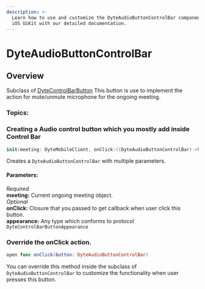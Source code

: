 ```yaml
---
description: >-
  Learn how to use and customize the DyteAudioButtonControlBar component in ProductDB's
  iOS UiKit with our detailed documentation.
---
```


# DyteAudioButtonControlBar
## Overview
Subclass of [DyteControlBarButton](/ios/components/dyte-controlbar-button)
This button is use to implement the action for mute/unmute microphone for the ongoing meeting. 

### Topics:

### Creating a Audio control button which you mostly add inside Control Bar

```swift
init(meeting: DyteMobileClient, onClick:((DyteAudioButtonControlBar)->Void)? = nil, appearance: DyteControlBarButtonAppearance = AppTheme.shared.controlBarButtonAppearance)
```
Creates a `DyteAudioButtonControlBar` with multiple parameters. 

#### Parameters:
*Required*   
**meeting:** Current ongoing meeting object.   
*Optional*  
**onClick:** Closure that you passed to get callback when user click this button.  
**appearance:** Any type which conforms to protocol `DyteControlBarButtonAppearance`   


### Override the onClick action. 
```swift 
open func onClick(button: DyteAudioButtonControlBar) 
```
You can override this method inside the subclass of `DyteAudioButtonControlBar` to customize the functionality when user presses this button. 


<head>
  <title>iOS DyteAudioButtonControlBar</title>
</head>
